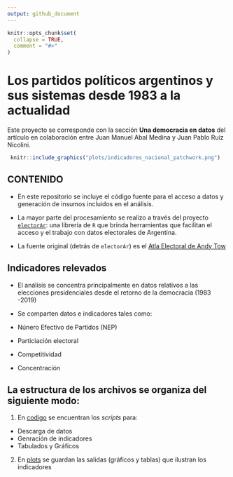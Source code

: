 ```yaml
---
output: github_document
---
```


<!-- README.md is generated from README.Rmd. Please edit that file -->

```r
knitr::opts_chunk$set(
  collapse = TRUE,
  comment = "#>"
)
```

# Los partidos políticos argentinos y sus sistemas desde 1983 a la actualidad


Este proyecto se corresponde con la sección **Una democracia en datos** del artículo en colaboración entre Juan Manuel Abal Medina  y Juan Pablo Ruiz Nicolini. 




```r
 knitr::include_graphics("plots/indicadores_nacional_patchwork.png")
```


## CONTENIDO




* En este repositorio se incluye el código fuente para el acceso a datos y generación de insumos incluidos en el análisis. 

* La mayor parte del procesamiento se realizo a través del proyecto  [`electorAr`](https://politicaargentina.github.io/electorAr/): una librería de `R` que brinda herramientas que facilitan el acceso y el trabajo con datos electorales de Argentina. 

* La fuente original (detrás de `electorAr`) es  el [Atla Electoral de Andy Tow](https://www.andytow.com/atlas/totalpais/)





## Indicadores relevados

* El análisis se concentra principalmente en datos relativos a las elecciones presidenciales desde el retorno de la democracia (1983 -2019)

* Se comparten datos e indicadores tales como: 

- Núnero Efectivo de Partidos (NEP)
- Particiación electoral
- Competitividad
- Concentración


## La estructura de los archivos se organiza del siguiente modo: 

1. En [codigo]("/codigo") se encuentran los _scripts_ para:

 - Descarga de datos
 - Genración de indicadores
 - Tabulados y Gráficos
 
2. En [plots]("/plots") se guardan las salidas (gráficos y tablas) que ilustran los indicadores